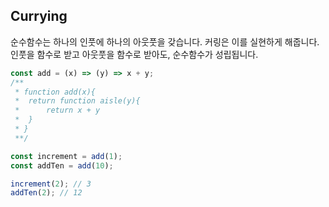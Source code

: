 ## Currying

순수함수는 하나의 인풋에 하나의 아웃풋을 갖습니다.
커링은 이를 실현하게 해줍니다. 인풋을 함수로 받고 아웃풋을 함수로 받아도, 순수함수가 성립됩니다.

```js
const add = (x) => (y) => x + y;
/**
 * function add(x){
 *  return function aisle(y){
 *      return x + y
 *  }
 * }
 **/

const increment = add(1);
const addTen = add(10);

increment(2); // 3
addTen(2); // 12
```
